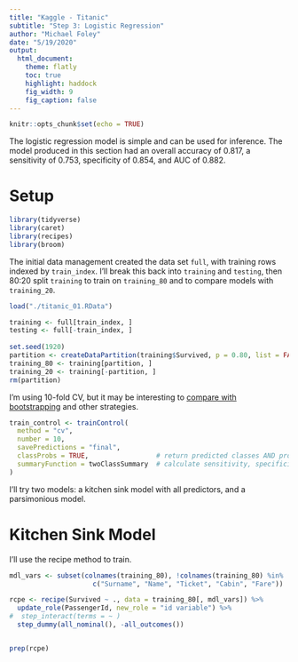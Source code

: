 ```yaml
---
title: "Kaggle - Titanic"
subtitle: "Step 3: Logistic Regression"
author: "Michael Foley"
date: "5/19/2020"
output: 
  html_document:
    theme: flatly
    toc: true
    highlight: haddock
    fig_width: 9
    fig_caption: false
---
```


```r
knitr::opts_chunk$set(echo = TRUE)
```


The logistic regression model is simple and can be used for inference.  The model produced in this section had an overall accuracy of 0.817, a sensitivity of 0.753, specificity of 0.854, and AUC of 0.882.


# Setup

```r
library(tidyverse)
library(caret)
library(recipes)
library(broom)
```

The initial data management created the data set `full`, with training rows indexed by `train_index`.  I'll break this back into `training` and `testing`, then 80:20 split `training` to train on `training_80` and to compare models with `training_20`.

```r
load("./titanic_01.RData")

training <- full[train_index, ]
testing <- full[-train_index, ]
 
set.seed(1920)
partition <- createDataPartition(training$Survived, p = 0.80, list = FALSE)
training_80 <- training[partition, ]
training_20 <- training[-partition, ]
rm(partition)
```

I'm using 10-fold CV, but it may be interesting to [compare with bootstrapping](http://appliedpredictivemodeling.com/blog/2014/11/27/08ks7leh0zof45zpf5vqe56d1sahb0) and other strategies. 

```r
train_control <- trainControl(
  method = "cv",
  number = 10,
  savePredictions = "final",
  classProbs = TRUE,                 # return predicted classes AND probabilites
  summaryFunction = twoClassSummary  # calculate sensitivity, specificity, and AUC
)
```

I'll try two models: a kitchen sink model with all predictors, and a parsimonious model.  

# Kitchen Sink Model

I'll use the recipe method to train.

```r
mdl_vars <- subset(colnames(training_80), !colnames(training_80) %in% 
                     c("Surname", "Name", "Ticket", "Cabin", "Fare"))

rcpe <- recipe(Survived ~ ., data = training_80[, mdl_vars]) %>%
  update_role(PassengerId, new_role = "id variable") %>%
#  step_interact(terms = ~ )
  step_dummy(all_nominal(), -all_outcomes())


prep(rcpe)
```


